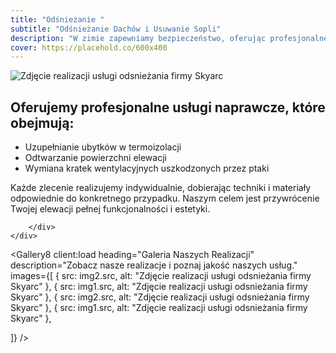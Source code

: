 ```yaml
---
title: "Odśnieżanie "
subtitle: "Odśnieżanie Dachów i Usuwanie Sopli"
description: "W zimie zapewniamy bezpieczeństwo, oferując profesjonalne usługi odśnieżania dachów i usuwania sopli lodowych. "
cover: https://placehold.co/600x400
---
```





<Header36 
  heading={frontmatter.title}
  subheading={frontmatter.subtitle}
  description={frontmatter.description}>
<Image src={img1} alt="Zdjęcie realizacji usługi odsnieżania firmy Skyarc"  height={900} loading="eager" />
  </Header36>
<div data-sal="fade" className="container px-[5%] py-16 md:py-24 lg:py-28 text-xl border-b-2 border-primary">
	<div className="flex flex-col md:flex-row gap-x-20">
  	<h2 className="text-5xl mb-3 min-w-64 block">Oferujemy profesjonalne usługi naprawcze, które obejmują:</h2>
		<div>
			<ul className="md:list-disc flex gap-y-5 flex-col">
			<li>Uzupełnianie ubytków w termoizolacji</li>
			<li>Odtwarzanie powierzchni elewacji </li>
			<li>Wymiana kratek wentylacyjnych uszkodzonych przez ptaki</li>
			</ul>
			<p>Każde zlecenie realizujemy indywidualnie, dobierając techniki i materiały odpowiednie do konkretnego przypadku. 
Naszym celem jest przywrócenie Twojej elewacji pełnej funkcjonalności i estetyki.</p>
	
		</div>
	</div>
</div>

<Gallery8 client:load
  heading="Galeria Naszych Realizacji"
  description="Zobacz nasze realizacje i poznaj jakość naszych usług."
  images={[
	{  src: img2.src, alt: "Zdjęcie realizacji usługi odsnieżania firmy Skyarc" },
    {  src: img1.src, alt: "Zdjęcie realizacji usługi odsnieżania firmy Skyarc" },
	{  src: img2.src, alt: "Zdjęcie realizacji usługi odsnieżania firmy Skyarc" },
    {  src: img1.src, alt: "Zdjęcie realizacji usługi odsnieżania firmy Skyarc" },




  ]}
/>